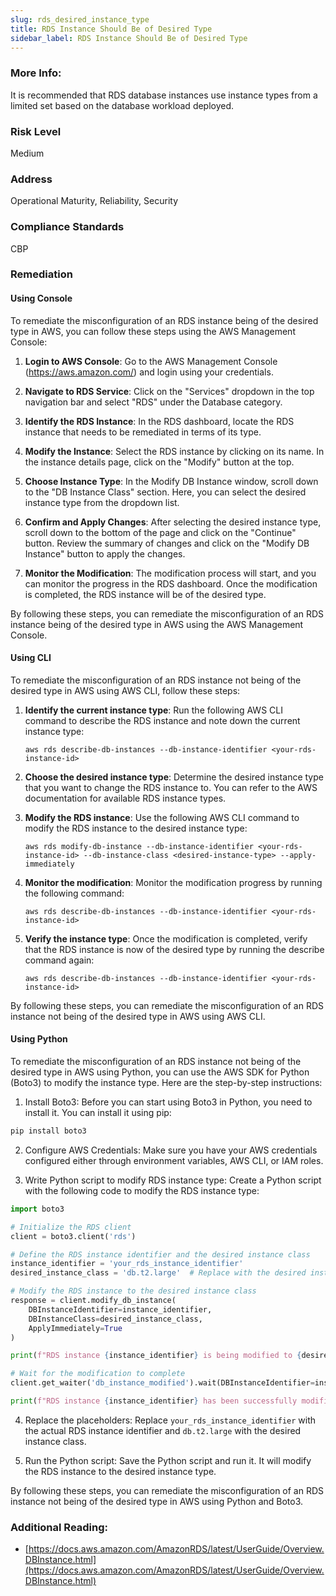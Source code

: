 ```yaml
---
slug: rds_desired_instance_type
title: RDS Instance Should Be of Desired Type
sidebar_label: RDS Instance Should Be of Desired Type
---
```


### More Info:

It is recommended that RDS database instances use instance types from a limited set based on the database workload deployed.

### Risk Level

Medium

### Address

Operational Maturity, Reliability, Security

### Compliance Standards

CBP

### Remediation

#### Using Console

To remediate the misconfiguration of an RDS instance being of the desired type in AWS, you can follow these steps using the AWS Management Console:

1. **Login to AWS Console**: Go to the AWS Management Console (https://aws.amazon.com/) and login using your credentials.

2. **Navigate to RDS Service**: Click on the "Services" dropdown in the top navigation bar and select "RDS" under the Database category.

3. **Identify the RDS Instance**: In the RDS dashboard, locate the RDS instance that needs to be remediated in terms of its type.

4. **Modify the Instance**: Select the RDS instance by clicking on its name. In the instance details page, click on the "Modify" button at the top.

5. **Choose Instance Type**: In the Modify DB Instance window, scroll down to the "DB Instance Class" section. Here, you can select the desired instance type from the dropdown list.

6. **Confirm and Apply Changes**: After selecting the desired instance type, scroll down to the bottom of the page and click on the "Continue" button. Review the summary of changes and click on the "Modify DB Instance" button to apply the changes.

7. **Monitor the Modification**: The modification process will start, and you can monitor the progress in the RDS dashboard. Once the modification is completed, the RDS instance will be of the desired type.

By following these steps, you can remediate the misconfiguration of an RDS instance being of the desired type in AWS using the AWS Management Console.

#### Using CLI

To remediate the misconfiguration of an RDS instance not being of the desired type in AWS using AWS CLI, follow these steps:

1. **Identify the current instance type**: 
   Run the following AWS CLI command to describe the RDS instance and note down the current instance type:
   ```
   aws rds describe-db-instances --db-instance-identifier <your-rds-instance-id>
   ```

2. **Choose the desired instance type**:
   Determine the desired instance type that you want to change the RDS instance to. You can refer to the AWS documentation for available RDS instance types.

3. **Modify the RDS instance**:
   Use the following AWS CLI command to modify the RDS instance to the desired instance type:
   ```
   aws rds modify-db-instance --db-instance-identifier <your-rds-instance-id> --db-instance-class <desired-instance-type> --apply-immediately
   ```

4. **Monitor the modification**:
   Monitor the modification progress by running the following command:
   ```
   aws rds describe-db-instances --db-instance-identifier <your-rds-instance-id>
   ```

5. **Verify the instance type**:
   Once the modification is completed, verify that the RDS instance is now of the desired type by running the describe command again:
   ```
   aws rds describe-db-instances --db-instance-identifier <your-rds-instance-id>
   ```

By following these steps, you can remediate the misconfiguration of an RDS instance not being of the desired type in AWS using AWS CLI.

#### Using Python

To remediate the misconfiguration of an RDS instance not being of the desired type in AWS using Python, you can use the AWS SDK for Python (Boto3) to modify the instance type. Here are the step-by-step instructions:

1. Install Boto3:
Before you can start using Boto3 in Python, you need to install it. You can install it using pip:
```bash
pip install boto3
```

2. Configure AWS Credentials:
Make sure you have your AWS credentials configured either through environment variables, AWS CLI, or IAM roles.

3. Write Python script to modify RDS instance type:
Create a Python script with the following code to modify the RDS instance type:

```python
import boto3

# Initialize the RDS client
client = boto3.client('rds')

# Define the RDS instance identifier and the desired instance class
instance_identifier = 'your_rds_instance_identifier'
desired_instance_class = 'db.t2.large'  # Replace with the desired instance class

# Modify the RDS instance to the desired instance class
response = client.modify_db_instance(
    DBInstanceIdentifier=instance_identifier,
    DBInstanceClass=desired_instance_class,
    ApplyImmediately=True
)

print(f"RDS instance {instance_identifier} is being modified to {desired_instance_class}...")

# Wait for the modification to complete
client.get_waiter('db_instance_modified').wait(DBInstanceIdentifier=instance_identifier)

print(f"RDS instance {instance_identifier} has been successfully modified to {desired_instance_class}.")
```

4. Replace the placeholders:
Replace `your_rds_instance_identifier` with the actual RDS instance identifier and `db.t2.large` with the desired instance class.

5. Run the Python script:
Save the Python script and run it. It will modify the RDS instance to the desired instance type.

By following these steps, you can remediate the misconfiguration of an RDS instance not being of the desired type in AWS using Python and Boto3.

### Additional Reading:

- [https://docs.aws.amazon.com/AmazonRDS/latest/UserGuide/Overview.DBInstance.html](https://docs.aws.amazon.com/AmazonRDS/latest/UserGuide/Overview.DBInstance.html) 


